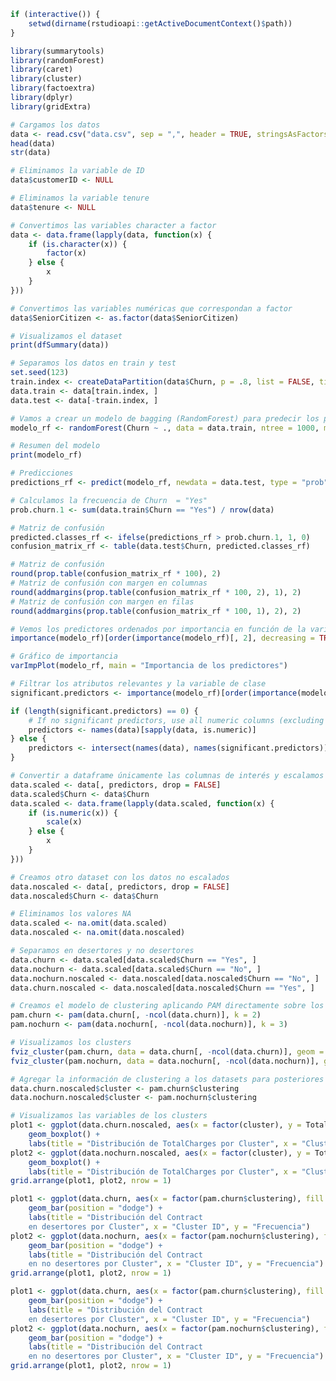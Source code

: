 ```r
if (interactive()) {
    setwd(dirname(rstudioapi::getActiveDocumentContext()$path))
}

library(summarytools)
library(randomForest)
library(caret)
library(cluster)
library(factoextra)
library(dplyr)
library(gridExtra)
```

```r
# Cargamos los datos
data <- read.csv("data.csv", sep = ",", header = TRUE, stringsAsFactors = FALSE)
head(data)
str(data)

# Eliminamos la variable de ID
data$customerID <- NULL

# Eliminamos la variable tenure
data$tenure <- NULL

# Convertimos las variables character a factor
data <- data.frame(lapply(data, function(x) {
    if (is.character(x)) {
        factor(x)
    } else {
        x
    }
}))

# Convertimos las variables numéricas que correspondan a factor
data$SeniorCitizen <- as.factor(data$SeniorCitizen)

# Visualizamos el dataset
print(dfSummary(data))
```

```r
# Separamos los datos en train y test
set.seed(123)
train.index <- createDataPartition(data$Churn, p = .8, list = FALSE, times = 1)
data.train <- data[train.index, ]
data.test <- data[-train.index, ]
```

```r
# Vamos a crear un modelo de bagging (RandomForest) para predecir los posibles desertores (data$Churn = 1)
modelo_rf <- randomForest(Churn ~ ., data = data.train, ntree = 1000, mtry = 3, importance = TRUE, na.action = na.exclude)

# Resumen del modelo
print(modelo_rf)

# Predicciones
predictions_rf <- predict(modelo_rf, newdata = data.test, type = "prob")[, 2]

# Calculamos la frecuencia de Churn  = "Yes"
prob.churn.1 <- sum(data.train$Churn == "Yes") / nrow(data)

# Matriz de confusión
predicted.classes_rf <- ifelse(predictions_rf > prob.churn.1, 1, 0)
confusion_matrix_rf <- table(data.test$Churn, predicted.classes_rf)

# Matriz de confusión
round(prop.table(confusion_matrix_rf * 100), 2)
# Matriz de confusión con margen en columnas
round(addmargins(prop.table(confusion_matrix_rf * 100, 2), 1), 2)
# Matriz de confusión con margen en filas
round(addmargins(prop.table(confusion_matrix_rf * 100, 1), 2), 2)

# Vemos los predictores ordenados por importancia en función de la variable "Yyes"
importance(modelo_rf)[order(importance(modelo_rf)[, 2], decreasing = TRUE), ]

# Gráfico de importancia
varImpPlot(modelo_rf, main = "Importancia de los predictores")
```

```r
# Filtrar los atributos relevantes y la variable de clase
significant.predictors <- importance(modelo_rf)[order(importance(modelo_rf)[, 2], decreasing = TRUE), ][1:3, 2]

if (length(significant.predictors) == 0) {
    # If no significant predictors, use all numeric columns (excluding customerID already removed)
    predictors <- names(data)[sapply(data, is.numeric)]
} else {
    predictors <- intersect(names(data), names(significant.predictors))
}

# Convertir a dataframe únicamente las columnas de interés y escalamos los datos
data.scaled <- data[, predictors, drop = FALSE]
data.scaled$Churn <- data$Churn
data.scaled <- data.frame(lapply(data.scaled, function(x) {
    if (is.numeric(x)) {
        scale(x)
    } else {
        x
    }
}))

# Creamos otro dataset con los datos no escalados
data.noscaled <- data[, predictors, drop = FALSE]
data.noscaled$Churn <- data$Churn

# Eliminamos los valores NA
data.scaled <- na.omit(data.scaled)
data.noscaled <- na.omit(data.noscaled)

# Separamos en desertores y no desertores
data.churn <- data.scaled[data.scaled$Churn == "Yes", ]
data.nochurn <- data.scaled[data.scaled$Churn == "No", ]
data.nochurn.noscaled <- data.noscaled[data.noscaled$Churn == "No", ]
data.churn.noscaled <- data.noscaled[data.noscaled$Churn == "Yes", ]

# Creamos el modelo de clustering aplicando PAM directamente sobre los datos escalados
pam.churn <- pam(data.churn[, -ncol(data.churn)], k = 2)
pam.nochurn <- pam(data.nochurn[, -ncol(data.nochurn)], k = 3)

# Visualizamos los clusters
fviz_cluster(pam.churn, data = data.churn[, -ncol(data.churn)], geom = "point", ellipse.type = "convex", main = "Clusters de desertores")
fviz_cluster(pam.nochurn, data = data.nochurn[, -ncol(data.nochurn)], geom = "point", ellipse.type = "convex", main = "Clusters de no desertores")

# Agregar la información de clustering a los datasets para posteriores gráficas
data.churn.noscaled$cluster <- pam.churn$clustering
data.nochurn.noscaled$cluster <- pam.nochurn$clustering

# Visualizamos las variables de los clusters
plot1 <- ggplot(data.churn.noscaled, aes(x = factor(cluster), y = TotalCharges)) +
    geom_boxplot() +
    labs(title = "Distribución de TotalCharges por Cluster", x = "Cluster ID", y = "TotalCharges")
plot2 <- ggplot(data.nochurn.noscaled, aes(x = factor(cluster), y = TotalCharges)) +
    geom_boxplot() +
    labs(title = "Distribución de TotalCharges por Cluster", x = "Cluster ID", y = "TotalCharges")
grid.arrange(plot1, plot2, nrow = 1)

plot1 <- ggplot(data.churn, aes(x = factor(pam.churn$clustering), fill = Contract)) +
    geom_bar(position = "dodge") +
    labs(title = "Distribución del Contract
    en desertores por Cluster", x = "Cluster ID", y = "Frecuencia")
plot2 <- ggplot(data.nochurn, aes(x = factor(pam.nochurn$clustering), fill = Contract)) +
    geom_bar(position = "dodge") +
    labs(title = "Distribución del Contract
    en no desertores por Cluster", x = "Cluster ID", y = "Frecuencia")
grid.arrange(plot1, plot2, nrow = 1)

plot1 <- ggplot(data.churn, aes(x = factor(pam.churn$clustering), fill = TechSupport)) +
    geom_bar(position = "dodge") +
    labs(title = "Distribución del Contract
    en desertores por Cluster", x = "Cluster ID", y = "Frecuencia")
plot2 <- ggplot(data.nochurn, aes(x = factor(pam.nochurn$clustering), fill = TechSupport)) +
    geom_bar(position = "dodge") +
    labs(title = "Distribución del Contract
    en no desertores por Cluster", x = "Cluster ID", y = "Frecuencia")
grid.arrange(plot1, plot2, nrow = 1)
```

